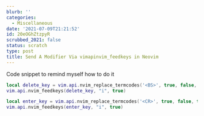 ```yaml
---
blurb: ''
categories:
  - Miscellaneous
date: '2021-07-09T21:21:52'
id: 20eOGhZtzpyR
scrubbed_2021: false
status: scratch
type: post
title: Send A Modifier Via vimapinvim_feedkeys in Neovim
---
```


Code snippet to remind myself how to do it

```lua
local delete_key = vim.api.nvim_replace_termcodes('<BS>', true, false, true)
vim.api.nvim_feedkeys(delete_key, "i", true)
```

```lua
local enter_key = vim.api.nvim_replace_termcodes('<CR>', true, false, true)
vim.api.nvim_feedkeys(enter_key, "i", true)
```
